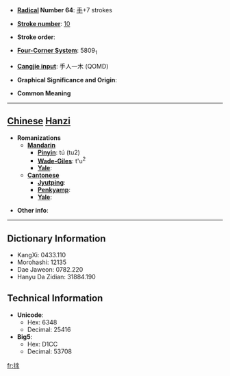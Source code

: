 * '''[[Wiktionary:Chinese radical index| Radical]] Number 64''': [[Wiktionary:Chinese radical index 手|手]]+7 strokes

* '''[[Wiktionary:Chinese total strokes index|Stroke number]]''': [[Wiktionary:Chinese total strokes index 10|10]]

* '''Stroke order''': 

* '''[[Wiktionary:Chinese four corner index|Four-Corner System]]''': 5809<sub>1</sub>

* '''[[Wiktionary:Chinese Cangjie index|Cangjie input]]''': 手人一木 (QOMD)

* '''Graphical Significance and Origin''': 

* '''Common Meaning'''

----

== [[Chinese]] [[Hanzi]] ==

* '''Romanizations'''
** '''[[Mandarin]]'''
*** '''[[Pinyin]]''': tú (tu2)
*** '''[[Wade-Giles]]''': t'u<sup>2</sup>
*** '''[[Yale]]''': 
** '''[[Cantonese]]'''
*** '''[[Jyutping]]''':
*** '''[[Penkyamp]]''': 
*** '''[[Yale]]''': 

* '''Other info''': 

----

== Dictionary Information ==

* KangXi: 0433.110
* Morohashi: 12135
* Dae Jaweon: 0782.220
* Hanyu Da Zidian: 31884.190

== Technical Information ==

* '''Unicode''':
** Hex: 6348
** Decimal: 25416
* '''Big5''':
** Hex: D1CC
** Decimal: 53708

[[fr:捈]]